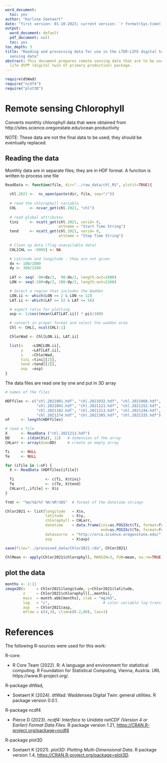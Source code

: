 ```yaml
---
word_document:
  toc: yes
author: "Karline Soetaert"
date: "first version: 01-10-2023; current version: `r format(Sys.time(), '%d %B %Y')`"
output:
  word_document: default
  pdf_document: null
  toc: yes
toc_depth: 3
title: "Reading and processing data for use in the LTER-LIFE digital twins: remote
  sensing data"
abstract: This document prepares remote sensing data that are to be used in the LTER
  life dtPP (digital twin of primary production) package.
---
```


```r
require(dtWad)
require("ncdf4")
require("plot3D")
```

# Remote sensing Chlorophyll

 Converts monthly chlorophyll data that were obtained from
 http://sites.science.oregonstate.edu/ocean.productivity
 
 NOTE: These data are not the final data to be used; they should be eventually replaced.
 
## Reading the data

 Monthly data are in separate files;  they are in HDF format. 
 A function is written to process one file

```r
ReadData <- function(file, dir="../raw_data/chl_RS", plotit=TRUE){
  
  chl.2021 <-  nc_open(paste(dir, file, sep="/"))
  
  # read the chlorophyll variable
  CHL      <- ncvar_get(chl.2021, "chl")  
  
  # read global attributes
  tini     <- ncatt_get(chl.2021, varid= 0, 
                        attname = "Start Time String")
  tend     <- ncatt_get(chl.2021, varid= 0, 
                        attname = "Stop Time String")
  
  # Clean up data (flag unavailable data)
  CHL[CHL == -9999] <- NA

  # Latitude and longitude - they are not given
  dx <- 180/1080
  dy <- 360/2160
  
  LAT <- seq( -90+dx/2,  90-dx/2, length.out=1080)
  LON <- seq(-180+dy/2, 180-dy/2, length.out=2160)

  # Select a region that includes the Wadden 
  LON.ii <- which(LON >= 2 & LON <= 12)
  LAT.ii <- which(LAT >= 52 & LAT <= 56)

  # aspect ratio for plotting
  asp <- 1/cos((mean(LAT[LAT.ii]) * pi)/180)

  # convert in proper format and select the wadden area
  Chl <- CHL[, ncol(CHL):1]

  ChlorWad <- Chl[LON.ii, LAT.ii]

  list(x    =LON[LON.ii], 
       y    =LAT[LAT.ii], 
       z    =ChlorWad, 
       tini =tini[[2]], 
       tend =tend[[2]], 
       asp  =asp)
}
```

The data files are read one by one and put in 3D array 

```r
# names of the files

HDFfiles <- c("chl.2021001.hdf", "chl.2021032.hdf", "chl.2021060.hdf", 
              "chl.2021091.hdf", "chl.2021121.hdf", "chl.2021152.hdf", 
              "chl.2021182.hdf", "chl.2021213.hdf", "chl.2021244.hdf", 
              "chl.2021274.hdf", "chl.2021305.hdf", "chl.2021335.hdf")
nF     <- length(HDFfiles)

# read a file
X      <- ReadData ("chl.2021213.hdf")
DD     <- c(dim(X$z), 12)   # dimension of the array
CHLarr <- array(dim=DD)     # create an empty array

Ti     <- NULL
Te     <- NULL

for (ifile in 1:nF) {
  X <- ReadData (HDFfiles[ifile])
  
  Ti              <- c(Ti, X$tini)
  Te              <- c(Te, X$tend)
  CHLarr[,,ifile] <- X$z
}

frmt <- "%m/%d/%Y %H:%M:%OS"  # format of the datetime strings

Chlor2021 <- list(longitude   = X$x, 
                  latitude    = X$y, 
                  chlorophyll = CHLarr, 
                  datetime    = data.frame(ini=as.POSIXct(Ti, format=frmt), 
                                           end=as.POSIXct(Te, format=frmt)),
                  datasource  = "http://orca.science.oregonstate.edu/", 
                  asp         = X$asp)

save(file="../processed_data/Chlor2021.rda", Chlor2021)

ChlMean <- apply(Chlor2021$chlorophyll, MARGIN=3, FUN=mean, na.rm=TRUE)
```

## plot the data

```r
months <- 1:11
image2D(x     = Chlor2021$longitude, y=Chlor2021$latitude, 
        z     = Chlor2021$chlorophyll[,,months], 
        main  = month.abb[months], clab = "mg/m3", 
        log   = "c",                        # color variable log-transformed
        asp   = Chlor2021$asp,
        mfrow = c(4,3), clim=c(0.2,80), las=1)
```


\newpage

# References

The following R-sources were used for this work:

R-core:

* R Core Team (2022). R: A language and environment for statistical computing. R Foundation for Statistical Computing, Vienna, Austria. URL https://www.R-project.org/.

R-package dtWad, 

* Soetaert K (2024). dtWad: Waddensea Digital Twin: general utilities. R package version 0.0.1.

R-package ncdf4

*  Pierce D (2023). _ncdf4: Interface to Unidata netCDF (Version 4 or Earlier) Format Data Files_. R package version 1.21, <https://CRAN.R-project.org/package=ncdf4>

R-package plot3D

* Soetaert K (2021). _plot3D: Plotting Multi-Dimensional Data_. R package version 1.4, <https://CRAN.R-project.org/package=plot3D>.
